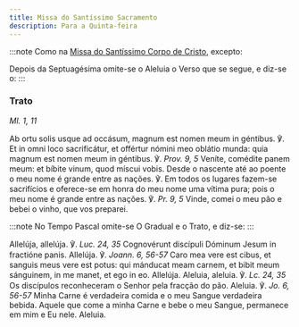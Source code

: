 ```yaml
---
title: Missa do Santíssimo Sacramento
description: Para a Quinta-feira
---
```


:::note
Como na [Missa do Santíssimo Corpo de Cristo](/missal/pentecostes/santissimocorpo), excepto:

Depois da Septuagésima omite-se o Aleluia o Verso que se segue, e diz-se o:
:::

### Trato

<em>Ml. 1, 11</em>

<div class="side-by-side not-content">
  <span>
    Ab ortu solis usque ad occásum, magnum est nomen meum in géntibus. ℣. Et in
    omni loco sacrificátur, et offértur nómini meo oblátio munda: quia magnum
    est nomen meum in géntibus. ℣. <em>Prov. 9, 5</em> Veníte, comédite panem
    meum: et bíbite vinum, quod míscui vobis.
  </span>
  <span>
    Desde o nascente até ao poente o meu nome é grande entre as nações. ℣. Em
    todos os lugares fazem-se sacrifícios e oferece-se em honra do meu nome uma
    vítima pura; pois o meu nome é grande entre as nações. ℣. <em>Pr. 9, 5</em>
    Vinde, comei o meu pão e bebei o vinho, que vos preparei.
  </span>
</div>

:::note
No Tempo Pascal omite-se O Gradual e o Trato, e diz-se:
:::

<div class="side-by-side not-content">
  <span>
    Allelúja, allelúja. ℣. <em>Luc. 24, 35</em> Cognovérunt discípuli Dóminum
    Jesum in fractióne panis. Allelúja. ℣. <em>Joann. 6, 56-57</em> Caro mea
    vere est cibus, et sanguis meus vere est potus: qui mánducat meam carnem, et
    bibit meum sánguinem, in me manet, et ego in eo. Allelúja.
  </span>
  <span>
    Aleluia, aleluia. ℣. <em>Lc. 24, 35</em> Os discípulos reconheceram o Senhor
    pela fracção do pão. Aleluia. ℣. <em>Jo. 6, 56-57</em> Minha Carne é
    verdadeira comida e o meu Sangue verdadeira bebida. Aquele que come a minha
    Carne e bebe o meu Sangue, permanece em mim e Eu nele. Aleluia.
  </span>
</div>

